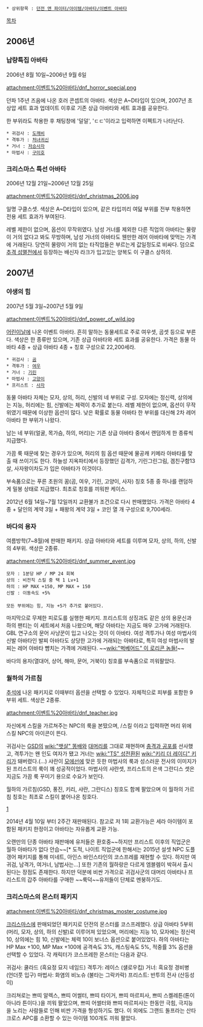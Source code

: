  * 상위항목 : [[던전 앤 파이터/아이템/아바타/이벤트 아바타]]

[[목차]]
== 2006년 ==
=== 납량특집 아바타 ===
2006년 8월 10일~2006년 9월 6일

attachment:이벤트%20아바타/dnf_horror_special.png

던파 1주년 즈음에 나온 호러 콘셉트의 아바타. 색상은 A~D타입이 있으며, 2007년 초 상압 세트 효과 업데이트 이후로 기존 상급 아바타와 세트 효과를 공유한다.

한 부위라도 착용한 후 채팅창에 '덜덜', 'ㄷㄷ'이라고 입력하면 이펙트가 나타난다.

 * 귀검사 : [[도깨비]]
 * 격투가 : [[처녀귀신]]
 * 거너 : [[저승사자]]
 * 마법사 : [[구미호]]

=== 크리스마스 특선 아바타 ===
2006년 12월 21일~2006년 12월 25일

attachment:이벤트%20아바타/dnf_christmas_2006.jpg

일명 구클스셋. 색상은 A~D타입이 있으며, 같은 타입끼리 여덟 부위를 전부 착용하면 전용 세트 효과가 부여된다.

레벨 제한이 없으며, 옵션이 무작위였다. 남성 거너를 제외한 다른 직업의 아바타는 물량이 거의 없다고 봐도 무방하며, 남성 거너의 아바타도 웬만한 레어 아바타에 맞먹는 가격에 거래된다. 당연히 물량이 거의 없는 타직업들은 부르는게 값일정도로 비싸다. 덤으로 [[추격 섬멸전]]에서 등장하는 배신자 라크가 입고있는 양복도 이 구클스 상하의.
== 2007년 ==
=== 야생의 힘 ===
2007년 5월 3일~2007년 5월 9일

attachment:이벤트%20아바타/dnf_power_of_wild.jpg

[[어린이날]]에 나온 이벤트 아바타. 흔히 말하는 동물세트로 주로 여우셋, 곰셋 등으로 부른다. 색상은 한 종류만 있으며, 기존 상급 아바타와 세트 효과를 공유한다. 가격은 동물 아바타 4종 + 상급 아바타 4종 + 칭호 구성으로 22,200세라.

 * 귀검사 : [[곰]]
 * 격투가 : [[여우]]
 * 거너 : [[기린]]
 * 마법사 : [[고양이]]
 * 프리스트 : [[사자]]

동물 아바타 자체는 모자, 상의, 허리, 신발의 네 부위로 구성. 모자에는 정신력, 상의에는 지능, 허리에는 힘, 신발에는 체력이 추가로 붙는다. 레벨 제한이 없으며, 옵션이 무작위였기 때문에 이상한 옵션이 많다. 낮은 확률로 동물 아바타 한 부위를 대신해 2차 레어 아바타 한 부위가 나왔다.

남는 네 부위(얼굴, 목가슴, 하의, 머리)는 기존 상급 아바타 중에서 랜덤하게 한 종류씩 지급했다.

가끔 룩 때문에 찾는 경우가 있으며, 허리의 힘 옵션 때문에 물공캐 키메라 아바타를 맞출 때 쓰이기도 한다. 하늘성 지옥파티에서 등장했던 김격가, 기린그린그림, 겜친구함13살, 사자왕이차도가 입은 아바타가 이것이다.

부속품으로는 푸른 초원의 꿈(곰, 여우, 기린, 고양이, 사자) 칭호 5종 중 하나를 랜덤하게 밀봉 상태로 지급했다. 최초로 칭호를 끼워판 케이스.

2012년 6월 14일~7월 12일까지 교환불가 조건으로 다시 판매했었다. 가격은 아바타 4종 + 달인의 계약 3일 + 패왕의 계약 3일 + 코인 열 개 구성으로 9,700세라.

=== 바다의 용자 ===
여름방학(7~8월)에 판매한 패키지.
상급 아바타와 세트를 이루며 모자, 상의, 하의, 신발의 4부위. 색상은 2종류.

attachment:이벤트%20아바타/dnf_summer_event.jpg

 모자 : 1분당 HP / MP 24 회복
 상의 : 비전직 스킬 중 택 1 Lv+1
 하의 : HP MAX +150, MP MAX + 150
 신발 : 이동속도 +5%
 
 모든 부위에는 힘, 지능 +5가 추가로 붙어있다.

마지막으로 무제한 피로도를 실행한 패키지.
프리스트의 상징과도 같은 상의 용문신과 하의 팬티는 이 세트에서 처음 나왔으며, 해당 아바타는 지금도 매우 고가에 거래된다. GBL 연구소의 문어 사냥꾼이 입고 나오는 것이 이 아바타. 여성 격투가나 여성 마법사의 신발 아바타인 발찌 아바타도 상당한 고가에 거래되는 아바타로, 특히 여성 마법사의 발찌는 레어 아바타 뺨치는 가격에 거래된다. ~~[[wiki:"벅베어드" 이 로리콘 놈들!]]~~

바다의 용자(열대어, 상어, 해마, 문어, 거북이) 칭호를 부속품으로 끼워팔았다.
=== 월하의 가르침 ===
[[추석]]에 나온 패키지로 이때부터 옵션을 선택할 수 있었다.
자체적으로 피부를 포함한 9부위 세트. 색상은 2종류.

attachment:이벤트%20아바타/dnf_teacher.jpg

자신에게 스킬을 가르쳐주는 NPC의 룩을 본땄으며, /스킬 이라고 입력하면 머리 위에 스킬 NPC의 아이콘이 뜬다.

귀검사는 [[GSD]]의 [[wiki:"뱃살" 똥배]]와 [[대머리]]를 그대로 재현하며 [[충격과 공포]]를 선사했고, 격투가는 왠 인도 여자가 됐고 거너는 [[wiki:"TS" 성전환]]된 [[wiki:"키리 더 레이디" 키리]]가 돼버렸다.(...) 샤란이 [[모에선]]에 맞은 듯한 마법사의 룩과 성스러운 전사의 이미지가 된 프리스트의 룩이 꽤 성공적이었다. 마법사의 샤란셋, 프리스트의 은색 그란디스 셋은 지금도 가끔 룩 꾸미기 용으로 수요가 보인다.

월하의 가르침(GSD, 풍진, 키리, 샤란, 그란디스) 칭호도 함께 팔았으며 이 월하의 가르침 칭호는 최초로 스킬이 붙어나온 칭호다.

[attachment:/img_vcp1_NPnd5GrdlZDymZ.jpg]

2014년 4월 10일 부터 2주간 재판매된다. 참고로 저 1회 교환가능은 세라 아이템이 포함된 패키지 한정이고 아바타는 자유롭게 교환 가능.

오랜만의 단종 아바타 재판매에 유저들은 환호중~~하지만 프리스트 이후의 직업군은 월하 아바타가 없다 안습~~[* 도적, 나이트 직업군에 한해서는 2015년 설셋 NPC 도플갱어 패키지를 통해 미네트, 아인스 바인스타인의 코스프레를 재현할 수 있다. 하지만 여귀검, 남격가, 여거너, 남법사는...] 또한 기존의 월하랑은 다르게 엠블렘이 박혀서 출시된다는 장점도 존재한다. 하지만 덕분에 비싼 가격으로 귀검사군의 대머리 아바타나 프리스트의 갑주 아바타를 구매한 ~~룩덕~~유저들이 단체로 멘붕하기도.
=== 크리스마스의 몬스터 패키지 ===
attachment:이벤트%20아바타/dnf_christmas_moster_costume.jpg

[[크리스마스]]에 판매되었던 패키지로 던전의 몬스터를 코스프레했다.
상급 아바타 5부위(머리, 모자, 상의, 하의 신발)로 이루어져 있었으며, 머리에는 지능 10, 모자에는 정신력 10, 상의에는 힘 10, 신발에는 체력 10이 보너스 옵션으로 붙어있었다. 하의 아바타는 HP Max +100, MP Max +100에 공격속도 3%, 캐스팅속도 5%, 적중률 3% 옵션을 선택할 수 있었다.
각 캐릭터가 코스프레한 몬스터는 다음과 같다.

귀검사: 쿨라드 (흑요정 묘지 네임드)
격투가: 레이스 (섈로우킵)
거너: 흑요정 경비병 (언더풋 입구)
마법사: 화염의 비노슈 (불타는 그락카락)
프리스트: 반투의 전사 (산등성이)

크리쳐로는 쁘띠 알렉스, 쁘띠 어썰터, 쁘띠 타이거, 쁘띠 마르피사, 쁘띠 스켈레튼(톤이 아니라 튼이다.)을 끼워 팔았으며, 쁘띠 어썰터와 쁘띠 마르피사는 한동안 극힘, 극지능을 노리는 사람들로 인해 비싼 가격을 형성하기도 했다.
이 외에도 그랜드 돌프라는 산타크로스 APC를 소환할 수 있는 아이템 100개도 끼워 팔았다.
